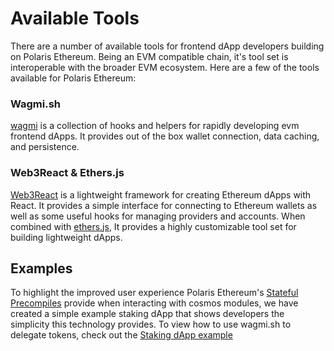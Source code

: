 # Available Tools

There are a number of available tools for frontend dApp developers building on Polaris Ethereum. Being an
EVM compatible chain, it's tool set is interoperable with the broader EVM ecosystem.
Here are a few of the tools available for Polaris Ethereum:

### Wagmi.sh
[wagmi](https://wagmi.sh/) is a collection of hooks and helpers for 
rapidly developing evm frontend dApps. It provides out of the box wallet connection,
data caching, and persistence.

### Web3React & Ethers.js
[Web3React](https://github.com/Uniswap/web3-react) is a lightweight framework for creating Ethereum dApps with React. It provides a simple interface
for connecting to Ethereum wallets as well as some useful hooks for managing providers and accounts.
When combined with [ethers.js](https://docs.ethers.org/v5/), It provides a highly customizable tool set for building lightweight dApps.

## Examples

To highlight the improved user experience Polaris Ethereum's [Stateful Precompiles](../precompile-overview)
provide when interacting with cosmos modules, we have created a simple example
staking dApp that shows developers the simplicity this technology provides.
To view how to use wagmi.sh to delegate tokens, check out the [Staking dApp example](./staking-example)

